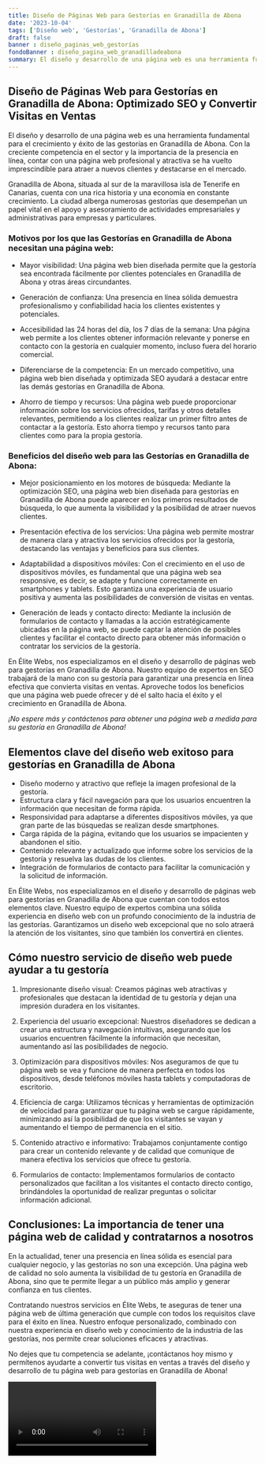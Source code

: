 ```yaml
---
title: Diseño de Páginas Web para Gestorías en Granadilla de Abona
date: '2023-10-04'
tags: ['Diseño web', 'Gestorías', 'Granadilla de Abona']
draft: false
banner : diseño_paginas_web_gestorías
fondoBanner : diseño_pagina_web_granadilladeabona
summary: El diseño y desarrollo de una página web es una herramienta fundamental para el crecimiento y éxito de las gestorías en Granadilla de Abona. Con la creciente competencia en el sector y la importancia de la presencia en línea, contar con una página web profesional y atractiva se ha vuelto imprescindible para atraer a nuevos clientes y destacarse en el mercado.
---
```


## Diseño de Páginas Web para Gestorías en Granadilla de Abona: Optimizado SEO y Convertir Visitas en Ventas

El diseño y desarrollo de una página web es una herramienta fundamental para el crecimiento y éxito de las gestorías en Granadilla de Abona. Con la creciente competencia en el sector y la importancia de la presencia en línea, contar con una página web profesional y atractiva se ha vuelto imprescindible para atraer a nuevos clientes y destacarse en el mercado.

Granadilla de Abona, situada al sur de la maravillosa isla de Tenerife en Canarias, cuenta con una rica historia y una economía en constante crecimiento. La ciudad alberga numerosas gestorías que desempeñan un papel vital en el apoyo y asesoramiento de actividades empresariales y administrativas para empresas y particulares.

### Motivos por los que las Gestorías en Granadilla de Abona necesitan una página web:

- Mayor visibilidad: Una página web bien diseñada permite que la gestoría sea encontrada fácilmente por clientes potenciales en Granadilla de Abona y otras áreas circundantes. 

- Generación de confianza: Una presencia en línea sólida demuestra profesionalismo y confiabilidad hacia los clientes existentes y potenciales. 

- Accesibilidad las 24 horas del día, los 7 días de la semana: Una página web permite a los clientes obtener información relevante y ponerse en contacto con la gestoría en cualquier momento, incluso fuera del horario comercial.

- Diferenciarse de la competencia: En un mercado competitivo, una página web bien diseñada y optimizada SEO ayudará a destacar entre las demás gestorías en Granadilla de Abona.

- Ahorro de tiempo y recursos: Una página web puede proporcionar información sobre los servicios ofrecidos, tarifas y otros detalles relevantes, permitiendo a los clientes realizar un primer filtro antes de contactar a la gestoría. Esto ahorra tiempo y recursos tanto para clientes como para la propia gestoría.

### Beneficios del diseño web para las Gestorías en Granadilla de Abona:

- Mejor posicionamiento en los motores de búsqueda: Mediante la optimización SEO, una página web bien diseñada para gestorías en Granadilla de Abona puede aparecer en los primeros resultados de búsqueda, lo que aumenta la visibilidad y la posibilidad de atraer nuevos clientes.

- Presentación efectiva de los servicios: Una página web permite mostrar de manera clara y atractiva los servicios ofrecidos por la gestoría, destacando las ventajas y beneficios para sus clientes.

- Adaptabilidad a dispositivos móviles: Con el crecimiento en el uso de dispositivos móviles, es fundamental que una página web sea responsive, es decir, se adapte y funcione correctamente en smartphones y tablets. Esto garantiza una experiencia de usuario positiva y aumenta las posibilidades de conversión de visitas en ventas.

- Generación de leads y contacto directo: Mediante la inclusión de formularios de contacto y llamadas a la acción estratégicamente ubicadas en la página web, se puede captar la atención de posibles clientes y facilitar el contacto directo para obtener más información o contratar los servicios de la gestoría.

En Élite Webs, nos especializamos en el diseño y desarrollo de páginas web para gestorías en Granadilla de Abona. Nuestro equipo de expertos en SEO trabajará de la mano con su gestoría para garantizar una presencia en línea efectiva que convierta visitas en ventas. Aproveche todos los beneficios que una página web puede ofrecer y dé el salto hacia el éxito y el crecimiento en Granadilla de Abona.

*¡No espere más y contáctenos para obtener una página web a medida para su gestoría en Granadilla de Abona!*

<GifSeo />

<Cta />

## Elementos clave del diseño web exitoso para gestorías en Granadilla de Abona

- Diseño moderno y atractivo que refleje la imagen profesional de la gestoría.
- Estructura clara y fácil navegación para que los usuarios encuentren la información que necesitan de forma rápida.
- Responsividad para adaptarse a diferentes dispositivos móviles, ya que gran parte de las búsquedas se realizan desde smartphones.
- Carga rápida de la página, evitando que los usuarios se impacienten y abandonen el sitio.
- Contenido relevante y actualizado que informe sobre los servicios de la gestoría y resuelva las dudas de los clientes.
- Integración de formularios de contacto para facilitar la comunicación y la solicitud de información.

En Élite Webs, nos especializamos en el diseño y desarrollo de páginas web para gestorías en Granadilla de Abona que cuentan con todos estos elementos clave. Nuestro equipo de expertos combina una sólida experiencia en diseño web con un profundo conocimiento de la industria de las gestorías. Garantizamos un diseño web excepcional que no solo atraerá la atención de los visitantes, sino que también los convertirá en clientes.

## Cómo nuestro servicio de diseño web puede ayudar a tu gestoría

1. Impresionante diseño visual: Creamos páginas web atractivas y profesionales que destacan la identidad de tu gestoría y dejan una impresión duradera en los visitantes.

2. Experiencia del usuario excepcional: Nuestros diseñadores se dedican a crear una estructura y navegación intuitivas, asegurando que los usuarios encuentren fácilmente la información que necesitan, aumentando así las posibilidades de negocio.

3. Optimización para dispositivos móviles: Nos aseguramos de que tu página web se vea y funcione de manera perfecta en todos los dispositivos, desde teléfonos móviles hasta tablets y computadoras de escritorio.

4. Eficiencia de carga: Utilizamos técnicas y herramientas de optimización de velocidad para garantizar que tu página web se cargue rápidamente, minimizando así la posibilidad de que los visitantes se vayan y aumentando el tiempo de permanencia en el sitio.

5. Contenido atractivo e informativo: Trabajamos conjuntamente contigo para crear un contenido relevante y de calidad que comunique de manera efectiva los servicios que ofrece tu gestoría.

6. Formularios de contacto: Implementamos formularios de contacto personalizados que facilitan a los visitantes el contacto directo contigo, brindándoles la oportunidad de realizar preguntas o solicitar información adicional.

## Conclusiones: La importancia de tener una página web de calidad y contratarnos a nosotros

En la actualidad, tener una presencia en línea sólida es esencial para cualquier negocio, y las gestorías no son una excepción. Una página web de calidad no solo aumenta la visibilidad de tu gestoría en Granadilla de Abona, sino que te permite llegar a un público más amplio y generar confianza en tus clientes.

Contratando nuestros servicios en Élite Webs, te aseguras de tener una página web de última generación que cumple con todos los requisitos clave para el éxito en línea. Nuestro enfoque personalizado, combinado con nuestra experiencia en diseño web y conocimiento de la industria de las gestorías, nos permite crear soluciones eficaces y atractivas.

No dejes que tu competencia se adelante, ¡contáctanos hoy mismo y permítenos ayudarte a convertir tus visitas en ventas a través del diseño y desarrollo de tu página web para gestorías en Granadilla de Abona!

<Video />

<CtaBot job='Gestorías' city='Granadilla de Abona'/>

<Gmaps query='Granadilla de Abona+españa+maps' />